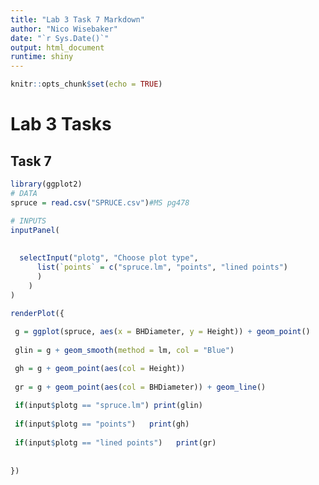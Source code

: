```yaml
---
title: "Lab 3 Task 7 Markdown"
author: "Nico Wisebaker"
date: "`r Sys.Date()`"
output: html_document
runtime: shiny
---
```


```r
knitr::opts_chunk$set(echo = TRUE)
```

# Lab 3 Tasks

## Task 7 

```r
library(ggplot2)
# DATA
spruce = read.csv("SPRUCE.csv")#MS pg478

# INPUTS
inputPanel(
  
  
  selectInput("plotg", "Choose plot type",
      list(`points` = c("spruce.lm", "points", "lined points")
      )
    )
)

renderPlot({
  
 g = ggplot(spruce, aes(x = BHDiameter, y = Height)) + geom_point()
 
 glin = g + geom_smooth(method = lm, col = "Blue")

 gh = g + geom_point(aes(col = Height)) 
 
 gr = g + geom_point(aes(col = BHDiameter)) + geom_line()
  
 if(input$plotg == "spruce.lm") print(glin)
 
 if(input$plotg == "points")   print(gh)
 
 if(input$plotg == "lined points")   print(gr)
 
   
})
```
